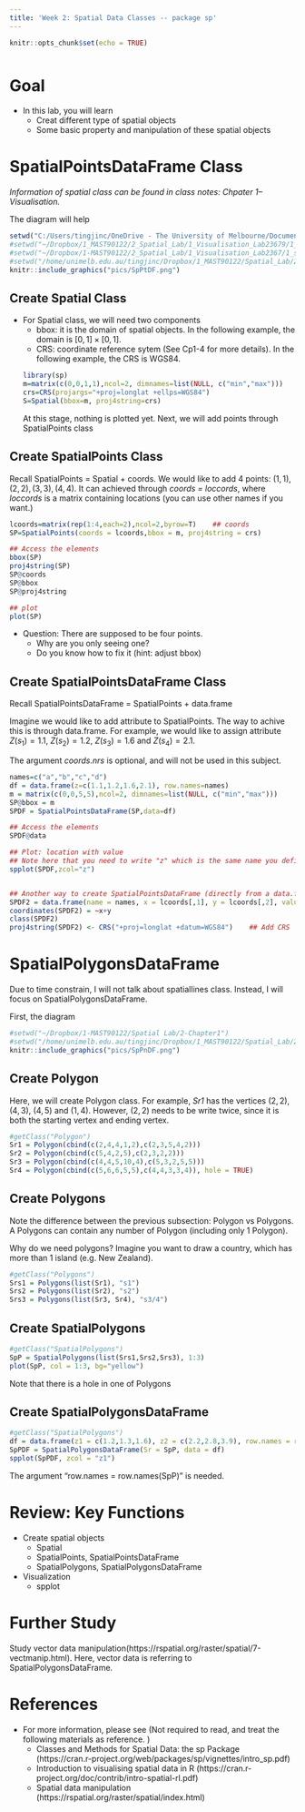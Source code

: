 ```yaml
---
title: 'Week 2: Spatial Data Classes -- package sp'
---
```


<div style="margin-bottom:50px;">
```r
knitr::opts_chunk$set(echo = TRUE)
```
</div>



# Goal


* In this lab, you will learn 
  + Creat different type of spatial objects
  + Some basic property and manipulation of these spatial objects



# SpatialPointsDataFrame Class 


*Information of spatial class can be found in class notes: Chpater 1--Visualisation.*

The diagram will help
```r
setwd("C:/Users/tingjinc/OneDrive - The University of Melbourne/Documents/GitFile/90122Lab")
#setwd("~/Dropbox/1_MAST90122/2_Spatial_Lab/1_Visualisation_Lab23679/1_sp")
#setwd("~/Dropbox/1-MAST90122/2_Spatial_Lab/1_Visualisation_Lab2367/1_sp")
#setwd("/home/unimelb.edu.au/tingjinc/Dropbox/1_MAST90122/Spatial_Lab/2_Chapter1")
knitr::include_graphics("pics/SpPtDF.png")
```

## Create Spatial Class
* For Spatial class, we will need two components
  + bbox: it is the domain of spatial objects. In the following example, the domain is $[0,1]\times [0,1]$.
  + CRS: coordinate reference sytem (See Cp1-4 for more details). In the following example, the CRS is WGS84. 
```r
library(sp)
m=matrix(c(0,0,1,1),ncol=2, dimnames=list(NULL, c("min","max")))  
crs=CRS(projargs="+proj=longlat +ellps=WGS84")    
S=Spatial(bbox=m, proj4string=crs)
```
At this stage, nothing is plotted yet. Next, we will add points through SpatialPoints class

## Create SpatialPoints Class
Recall SpatialPoints = Spatial + coords. We would like to add 4 points:  $(1,1), (2,2), (3,3), (4,4)$. It can achieved through *coords = loccords*, where *loccords* is a matrix containing locations (you can use other names if you want.)
```r
lcoords=matrix(rep(1:4,each=2),ncol=2,byrow=T)    ## coords
SP=SpatialPoints(coords = lcoords,bbox = m, proj4string = crs)

## Access the elements
bbox(SP)
proj4string(SP)
SP@coords
SP@bbox
SP@proj4string
```

```r
## plot
plot(SP)
```

* Question: There are supposed to be four points.
  + Why are you only seeing one?
  + Do you know how to fix it (hint: adjust bbox)

## Create SpatialPointsDataFrame Class
Recall SpatialPointsDataFrame = SpatialPoints + data.frame

Imagine we would like to add attribute to SpatialPoints. The way to achive this is through data.frame. For example, we would like to assign attribute $Z(s_1)=1.1$, $Z(s_2)=1.2$, $Z(s_3)=1.6$ and $Z(s_4)=2.1$. 

The argument *coords.nrs* is optional, and will not be used in this subject. 
```r
names=c("a","b","c","d")
df = data.frame(z=c(1.1,1.2,1.6,2.1), row.names=names)
m = matrix(c(0,0,5,5),ncol=2, dimnames=list(NULL, c("min","max")))  
SP@bbox = m
SPDF = SpatialPointsDataFrame(SP,data=df)

## Access the elements
SPDF@data

## Plot: location with value
## Note here that you need to write "z" which is the same name you defined in df. 
spplot(SPDF,zcol="z")


## Another way to create SpatialPointsDataFrame (directly from a data.frame)
SPDF2 = data.frame(name = names, x = lcoords[,1], y = lcoords[,2], value = df )
coordinates(SPDF2) = ~x+y
class(SPDF2)
proj4string(SPDF2) <- CRS("+proj=longlat +datum=WGS84")    ## Add CRS
```


# SpatialPolygonsDataFrame

Due to time constrain, I will not talk about spatiallines class. Instead, I will focus on SpatialPolygonsDataFrame. 

First, the diagram
```r
#setwd("~/Dropbox/1-MAST90122/Spatial Lab/2-Chapter1")
#setwd("/home/unimelb.edu.au/tingjinc/Dropbox/1_MAST90122/Spatial_Lab/2_Chapter1")
knitr::include_graphics("pics/SpPnDF.png")
```

## Create Polygon

Here, we will create Polygon class. For example, *Sr1* has the vertices $(2,2)$, $(4,3)$, $(4,5)$ and $(1,4)$. However, $(2,2)$ needs to be write twice, since it is both the starting vertex and ending vertex. 
```r
#getClass("Polygon")
Sr1 = Polygon(cbind(c(2,4,4,1,2),c(2,3,5,4,2)))
Sr2 = Polygon(cbind(c(5,4,2,5),c(2,3,2,2)))
Sr3 = Polygon(cbind(c(4,4,5,10,4),c(5,3,2,5,5)))
Sr4 = Polygon(cbind(c(5,6,6,5,5),c(4,4,3,3,4)), hole = TRUE)
```


## Create Polygons
Note the difference between the previous subsection: Polygon vs Polygons. A Polygons can contain any number of Polygon (including only 1 Polygon). 

Why do we need polygons? Imagine you want to draw a country, which has more than 1 island (e.g. New Zealand). 
```r
#getClass("Polygons")
Srs1 = Polygons(list(Sr1), "s1")
Srs2 = Polygons(list(Sr2), "s2")
Srs3 = Polygons(list(Sr3, Sr4), "s3/4")
```

## Create SpatialPolygons
```r
#getClass("SpatialPolygons")
SpP = SpatialPolygons(list(Srs1,Srs2,Srs3), 1:3)
plot(SpP, col = 1:3, bg="yellow")
```
Note that there is a hole in one of Polygons

## Create SpatialPolygonsDataFrame
```r
#getClass("SpatialPolygons")
df = data.frame(z1 = c(1.2,1.3,1.6), z2 = c(2.2,2.8,3.9), row.names = row.names(SpP))
SpPDF = SpatialPolygonsDataFrame(Sr = SpP, data = df)
spplot(SpPDF, zcol = "z1")
```
The argument "row.names = row.names(SpP)" is needed.  



# Review: Key Functions
* Create spatial objects
  + Spatial
  + SpatialPoints, SpatialPointsDataFrame
  + SpatialPolygons, SpatialPolygonsDataFrame
* Visualization
  + spplot


# Further Study

Study vector data manipulation(https://rspatial.org/raster/spatial/7-vectmanip.html). Here, vector data is referring to SpatialPolygonsDataFrame. 


# References
* For more information, please see (Not required to read, and treat the following materials as reference. )
  + Classes and Methods for Spatial Data: the sp Package (https://cran.r-project.org/web/packages/sp/vignettes/intro_sp.pdf)
  + Introduction to visualising spatial data in R
(https://cran.r-project.org/doc/contrib/intro-spatial-rl.pdf)
  + Spatial data manipulation
(https://rspatial.org/raster/spatial/index.html)

